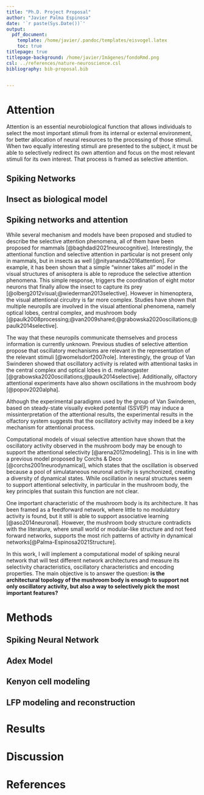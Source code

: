 ```yaml
---
title: "Ph.D. Project Proposal"
author: "Javier Palma Espinosa"
date: '`r paste(Sys.Date())`'
output:
  pdf_document:
    template: /home/javier/.pandoc/templates/eisvogel.latex
    toc: true
titlepage: true
titlepage-background: /home/javier/Imágenes/fondoRmd.png
csl: ../references/nature-neuroscience.csl
bibliography: bib-proposal.bib  


---
```


# Attention
Attention is an essential neurobiological function that allows individuals to select the most important stimuli from its internal or external environment, for better allocation of neural resources to the processing of those stimuli. When two equally interesting stimuli are presented to the subject, it must be able to selectively redirect its own attention and focus on the most relevant stimuli for its own interest.  That process is framed as selective attention.



## Spiking Networks

## Insect as biological model

## Spiking networks and attention




While several mechanism and models have been proposed and studied to describe the selective attention phenomena, all of them have been proposed for mammals [@baghdadi2021neurocognitive].  Interestingly, the attentional function and selective attention in particular is not present only in mammals, but in insects as well [@nityananda2016attention].  For example, it has been shown that a simple "winner takes all" model in the visual structures of anisoptera is able to reproduce the selective attention phenomena. This simple response, triggers the coordination of eight motor neurons that finally allow the insect to capture its prey [@olberg2012visual;@wiederman2013selective]. However in himenoptera, the visual attentional circuitry is far more complex.  Studies have shown that multiple neuropils are involved in the visual attentional phenomena, namely optical lobes, central complex, and mushroom body [@paulk2008processing;@van2009shared;@grabowska2020oscillations;@paulk2014selective].

The way that these neuropils communicate themselves and process information is currently unknown. Previous studies of selective attention propose that oscillatory mechanisms are relevant in the representation of the relevant stimuli [@womelsdorf2007role]. Interestingly, the group of Van Swinderen showed that oscillatory activity is related with attentional tasks in the central complex and optical lobes in d. melanogaster [@grabowska2020oscillations;@paulk2014selective]. Additionally, olfactory attentional experiments have also shown oscillations in the mushroom body [@popov2020alpha]. 

Although the experimental paradigmn used by the group of Van Swinderen, based on steady-state visually evoked potential (SSVEP) may induce a missinterpretation of the attentional results, the experimental results in the olfactory system suggests that the oscillatory activity may indeed be a key mechanism for attentional process.  

Computational models of visual selective attention have shown that the oscillatory activity observed in the mushroom body may be enough to support the attentional selectivity [@arena2012modeling]. This is in line with a previous model proposed by Corchs & Deco [@corchs2001neurodynamical], which states that the oscillation is observed because a pool of simulataneous neuronal activity is synchonized, creating a diversity of dynamical states. While oscillation in neural structures seem to support attentional selectivity, in particular in the mushroom body, the key principles that sustain this function are not clear. 

One important characteristic of the mushroom body is its architecture. It has been framed as a feedforward network, where little to no modulatory activity is found, but it still is able to support associative learning [@aso2014neuronal]. However, the mushroom body structure contradicts with the literature, where small world or modular-like structure and not feed forward networks, supports the most rich patterns of activity in dynamical networks[@Palma-Espinosa2021Structure].  

In this work, I will implement a computational model of spiking neural network that will test different network architectures and measure its selectivity characteristics, oscillatory characteristics and encoding properties. The main objective is to answer the question: **is the architectural topology of the mushroom body is enough to support not only oscillatory activity, but also a way to selectively pick the most important features?**


# Methods

## Spiking Neural Network

## Adex Model

## Kenyon cell modeling


## LFP modeling and reconstruction

# Results

# Discussion

# References